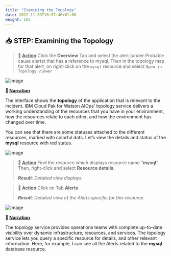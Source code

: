 ```yaml
---
title: "Examining the Topology"
date: 2022-11-03T10:57:46+01:00
weight: 102
---
```




## 📥 STEP: Examining the Topology


>**🚀 <u>Action</u>**
>Click the **Overview** Tab and select the alert (under Probable cause alerts) that has a reference to mysql. Then in the topology map for that alert, on right-click on the `mysql` resource and select `Open in Topology viewer`
>




![image](./../images/demo/image.067b.png)

**📣 <u>Narration</u>**

The interface shows the **topology** of the application that is relevant to the incident. IBM Cloud Pak for Watson AIOps’ topology service delivers a working understanding of the resources that you have in your environment, how the resources relate to each other, and how the environment has changed over time.

You can see that there are some statuses attached to the different resources, marked with colorful dots. Let’s view the details and status of the **mysql** resource with red status. 

<div style="page-break-after: always;"></div>

![image](./../images/demo/image.068a.png)  

>**🚀 <u>Action</u>**
>Find the resource which displays resource name “**mysql**”. Then, right-click and select **Resource details.** 
>
>***Result**: Detailed view displays.*

>**🚀 <u>Action</u>**
>Click on Tab **Alerts** 
>
>***Result**: Detailed view of the Alerts specific for this resource.*


![image](./../images/demo/image.069.png)

**📣 <u>Narration</u>** 

The topology service provides operations teams with complete up-to-date visibility over dynamic infrastructure, resources, and services. The topology service lets you query a specific resource for details, and other relevant information. Here, for example, I can see all the Alerts related to the **mysql** database resource.
